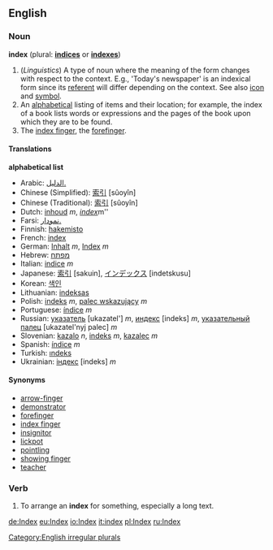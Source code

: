 ==English==

===Noun===
'''index''' (plural: '''[[indices]]''' or '''[[indexes]]''')
# (''Linguistics'') A type of noun where the meaning of the form changes with respect to the context. E.g., 'Today's newspaper' is an indexical form since its [[referent]] will differ depending on the context. See also [[icon]] and [[symbol]].
# An [[alphabetical]] listing of items and their location; for example, the index of a book lists words or expressions and the pages of the book upon which they are to be found.
# The [[index finger]], the [[forefinger]].

====Translations====
'''alphabetical list'''
*Arabic: [[الدليل.]]
*Chinese (Simplified): [[索引]] [sûoyîn]
*Chinese (Traditional): [[索引]] [sûoyîn]
*Dutch: [[inhoud]] ''m'', ''[[index]] ''m''
*Farsi: [[نمودار.]]
*Finnish: [[hakemisto]]
*French: [[index]]
*German: [[Inhalt]] ''m'', [[Index]] ''m''
*Hebrew: [[מפתח]]
*Italian: [[indice]] ''m''
*Japanese: [[索引]] [sakuin], [[インデックス]] [indetskusu]
*Korean: [[색인]]
*Lithuanian: [[indeksas]]
*Polish: [[indeks]] ''m'', [[palec wskazujący]] ''m''
*Portuguese: [[índice]] ''m''
*Russian: [[указатель]] [ukazatel'] ''m'', [[индекс]] [indeks] ''m'', [[указательный палец]] [ukazatel'nyj palec] ''m''
*Slovenian: [[kazalo]] ''n'', [[indeks]] ''m'', [[kazalec]] ''m''
*Spanish: [[índice]] ''m''
*Turkish: [[ındeks]]
*Ukrainian: [[індекс]] [indeks] ''m''

====Synonyms====
*[[arrow-finger]]
*[[demonstrator]]
*[[forefinger]]
*[[index finger]]
*[[insignitor]]
*[[lickpot]]
*[[pointling]]
*[[showing finger]]
*[[teacher]]

===Verb===
{{en-infl-reg-sibilant|ind|ex|}}
# To arrange an '''index''' for something, especially a long text.

[[Category:English irregular plurals]]

[[de:Index]]
[[eu:Index]]
[[io:Index]]
[[it:index]]
[[pl:Index]]
[[ru:Index]]